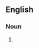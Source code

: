 {{also|rock stars}}

==English==

===Noun===
{{head|en|noun form}}

# {{plural of|rockstar|lang=en}}